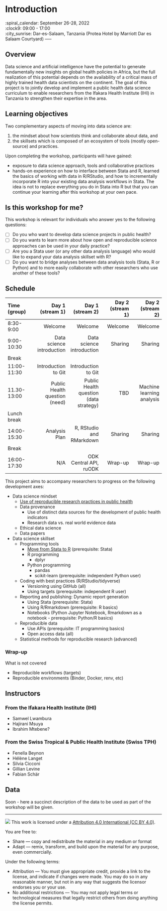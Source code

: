 # Introduction

:spiral_calendar: September 26-28, 2022  
:clock9: 09:00 - 17:00  
:city_sunrise: Dar-es-Salaam, Tanzania (Protea Hotel by Marriott Dar es Salaam Courtyard)
-----

## Overview

Data science and artificial intelligence have the potential to generate fundamentally new insights on global health policies in Africa, but the full realization of this potential depends on the availability of a critical mass of highly trained health data scientists on the continent. The goal of this project is to jointly develop and implement a public health data science curriculum to enable researchers from the Ifakara Health Institute (IHI) in Tanzania to strengthen their expertise in the area.

## Learning objectives

Two complementary aspects of moving into data science are:

1. the mindset about how scientists think and collaborate about data, and
2. the skillsets which is composed of an ecosystem of tools (mostly open-source) and practices.

Upon completing the workshop, participants will have gained:

* exposure to data science approach, tools and collaborative practices
* hands-on experience on how to interface between Stata and R, learned the basics of working with data in R/RStudio, and how to incrementally incorporate R into your existing data analysis workflows in Stata. The idea is not to replace everything you do in Stata into R but that you can continue your learning after this workshop at your own pace.

## Is this workshop for me?

This workshop is relevant for individuals who answer yes to the following questions:

- [ ] Do you who want to develop data science projects in public health?
- [ ] Do you wants to learn more about how open and reproducible science approaches can be used in your daily practice?
- [ ] Are you a Stata user (or any other data analysis language) who would like to expand your data analysis skillset with R?
- [ ] Do you want to bridge analyses between data analysis tools (Stata, R or Python) and to more easily collaborate with other researchers who use another of these tools? 

## Schedule

|Time (group)      |      Day 1 (stream 1)|      Day 1 (stream 2)|      Day 2 (stream 1)|      Day 2 (stream 2)|
|:----------|----------:|----------:|----------:|----------:|
|8:30-9:00    |  Welcome | Welcome | Welcome | Welcome |
|9:00-10:30    |  Data science introduction |  Data science introduction | Sharing | Sharing |
|Break      |  | | | |
|11:00-11:30    |  Introduction to Git |   Introduction to Git  | | |
|11.30-13:00   | Public Health question (need) | Public Health question (data strategy) | TBD  | Machine learning analysis |
|Lunch break      |  || | |
|14:00-15:30 | Analysis Plan | R, RStudio and RMarkdown | Sharing | Sharing |
|Break      |  | | | |
|16:00-17:30 | N/A | ODK Central API, ruODK | Wrap-up | Wrap-up |

This project aims to accompany researchers to progress on the following development axes:

* Data science mindset
    * [Use of reproducible research practices in public health](https://github.com/Thaliehln/ds4ph/wiki/1.-Use-of-reproducible-research-practices-in-public-health)
    * Data provenance
        * Use of distinct data sources for the development of public health indicators
        * Research data vs. real world evidence data
    * Ethical data science
    * Data papers
* Data science skillset
    * Programming tools
        * [Move from Stata to R](https://github.com/Thaliehln/ds4ph/wiki/Moving-from-Stata-to-R) (prerequisite: Stata)
        * R programming
            * dplyr
        * Python programming
            * pandas
            * scikit-learn (prerequisite: independent Python user)
    * Coding with best practices (R/RStudio/tidyverse)
        * Versioning using GitHub (all)
        * Using targets (prerequisite: independent R user)
    * Reporting and publishing: Dynamic report generation
        * Using Stata (prerequisite: Stata)
        * Using R/Rmarkdown (prerequisite: R basics)
        * Notebooks (Python Jupyter Notebook, Rmarkdown as a notebook - prerequisite: Python/R basics)
    * Reproducible data
        * Use APIs (prerequisite: IT programming basics)
        * Open access data (all)
    * Statistical methods for reproducible research (advanced)

### Wrap-up 

What is not covered

* Reproducible workflows (targets)
* Reproducible environments (Binder, Docker, renv, etc)

## Instructors

### From the Ifakara Health Institute (IHI)

* Samwel Lwambura
* Hajirani Msuya
* Ibrahim Mtebene?

### From the Swiss Tropical & Public Health Institute (Swiss TPH)

* Fenella Beynon
* Hélène Langet
* Silvia Cicconi
* Gillian Levine
* Fabian Schär

## Data

Soon - here a succinct description of the data to be used as part of the workshop will be given.

-----

![](https://i.creativecommons.org/l/by/4.0/88x31.png) This work is licensed under a [Attribution 4.0 International (CC BY 4.0)](https://creativecommons.org/licenses/by/4.0/).

You are free to:

* Share — copy and redistribute the material in any medium or format
* Adapt — remix, transform, and build upon the material for any purpose, even commercially. 


Under the following terms:

* Attribution — You must give appropriate credit, provide a link to the license, and indicate if changes were made. You may do so in any reasonable manner, but not in any way that suggests the licensor endorses you or your use.
* No additional restrictions — You may not apply legal terms or technological measures that legally restrict others from doing anything the license permits.